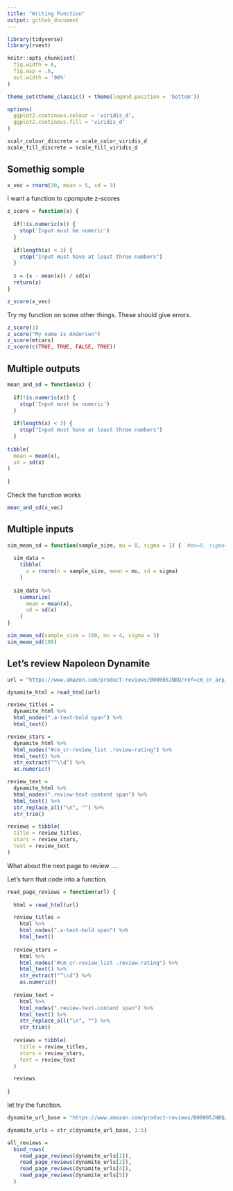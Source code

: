 ```yaml
---
title: "Writing Function"
output: github_document
---
```


```r
library(tidyverse)
library(rvest)

knitr::opts_chunk$set(
  fig.width = 6,
  fig.asp = .6,
  out.width = '90%'
)

theme_set(theme_classic() + theme(legend.position = 'bottom'))

options(
  ggplot2.continous.colour = 'viridis_d',
  ggplot2.continous.fill = 'viridis_d'
)

scalr_colour_discrete = scale_color_viridis_d
scale_fill_discrete = scale_fill_viridis_d
```

## Somethig somple

```r
x_vec = rnorm(30, mean = 5, sd = 3)
```

I want a function to cpompute z-scores

```r
z_score = function(x) {
  
  if(!is.numeric(x)) {
    stop('Input must be numeric')
  }
  
  if(length(x) < 3) {
    stop("Input must have at least three numbers")
  }
  
  z = (x - mean(x)) / sd(x)
  return(z)
}

z_score(x_vec)
```

Try my function on some other things. These should give errors.

```r
z_score(3)
z_score("My name is Anderson")
z_score(mtcars)
z_score(c(TRUE, TRUE, FALSE, TRUE))
```

## Multiple outputs

```r
mean_and_sd = function(x) {
  
  if(!is.numeric(x)) {
    stop('Input must be numeric')
  }
  
  if(length(x) < 3) {
    stop("Input must have at least three numbers")
  }
  
tibble(
  mean = mean(x),
  sd = sd(x)
)
  
}
```

Check the function works

```r
mean_and_sd(x_vec)
```

## Multiple inputs

```r
sim_mean_sd = function(sample_size, mu = 0, sigma = 1) {  #mu=0, sigma=1 is the default value, it will be overwritten if you input the value you want
  
  sim_data = 
    tibble(
      x = rnorm(n = sample_size, mean = mu, sd = sigma)
    )
  
  sim_data %>% 
    summarize(
      mean = mean(x),
      sd = sd(x)
    )
}

sim_mean_sd(sample_size = 100, mu = 4, sigma = 3)
sim_mean_sd(100)
```

## Let's review Napoleon Dynamite

```r
url = "https://www.amazon.com/product-reviews/B00005JNBQ/ref=cm_cr_arp_d_viewopt_rvwer?ie=UTF8&reviewerType=avp_only_reviews&sortBy=recent&pageNumber=1"

dynamite_html = read_html(url)

review_titles = 
  dynamite_html %>%
  html_nodes(".a-text-bold span") %>%
  html_text()

review_stars = 
  dynamite_html %>%
  html_nodes("#cm_cr-review_list .review-rating") %>%
  html_text() %>%
  str_extract("^\\d") %>%
  as.numeric()

review_text = 
  dynamite_html %>%
  html_nodes(".review-text-content span") %>%
  html_text() %>% 
  str_replace_all("\n", "") %>% 
  str_trim()

reviews = tibble(
  title = review_titles,
  stars = review_stars,
  text = review_text
)
```

What about the next page to review ....

Let's turn that code into a function.

```r
read_page_reviews = function(url) {
  
  html = read_html(url)

  review_titles = 
    html %>%
    html_nodes(".a-text-bold span") %>%
    html_text()
  
  review_stars = 
    html %>%
    html_nodes("#cm_cr-review_list .review-rating") %>%
    html_text() %>%
    str_extract("^\\d") %>%
    as.numeric()
  
  review_text = 
    html %>%
    html_nodes(".review-text-content span") %>%
    html_text() %>% 
    str_replace_all("\n", "") %>% 
    str_trim()
  
  reviews = tibble(
    title = review_titles,
    stars = review_stars,
    text = review_text
  )

  reviews
  
}
```

let try the function.

```r
dynamite_url_base = "https://www.amazon.com/product-reviews/B00005JNBQ/ref=cm_cr_arp_d_viewopt_rvwer?ie=UTF8&reviewerType=avp_only_reviews&sortBy=recent&pageNumber="

dynamite_urls = str_c(dynamite_url_base, 1:5)

all_reviews = 
  bind_rows(
    read_page_reviews(dynamite_urls[1]),
    read_page_reviews(dynamite_urls[2]),
    read_page_reviews(dynamite_urls[4]),
    read_page_reviews(dynamite_urls[5])
  )

```

